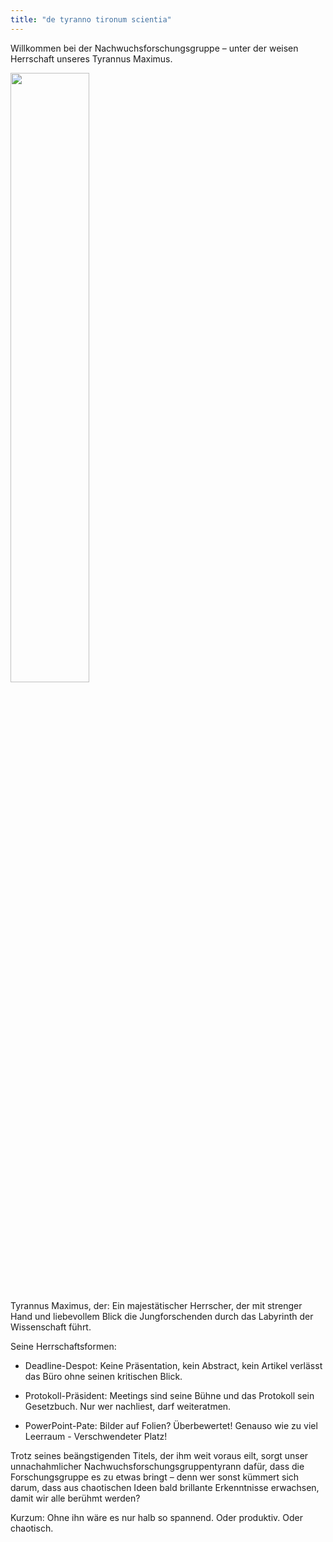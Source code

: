 ```yaml
---
title: "de tyranno tironum scientia"
---
```



Willkommen bei der Nachwuchsforschungsgruppe – unter der weisen Herrschaft unseres Tyrannus Maximus.


![](images/tyrannus-maximus.png){fig-align="center" width="50%"}


Tyrannus Maximus, der: Ein majestätischer Herrscher, der mit strenger Hand und liebevollem Blick die Jungforschenden durch das Labyrinth der Wissenschaft führt.

Seine Herrschaftsformen:

- Deadline-Despot: Keine Präsentation, kein Abstract, kein Artikel verlässt das Büro ohne seinen kritischen Blick.

- Protokoll-Präsident: Meetings sind seine Bühne und das Protokoll sein Gesetzbuch. Nur wer nachliest, darf weiteratmen.

- PowerPoint-Pate: Bilder auf Folien? Überbewertet! Genauso wie zu viel Leerraum - Verschwendeter Platz!


Trotz seines beängstigenden Titels, der ihm weit voraus eilt, sorgt unser unnachahmlicher Nachwuchsforschungsgruppentyrann dafür, dass die Forschungsgruppe es zu etwas bringt – denn wer sonst kümmert sich darum, dass aus chaotischen Ideen bald brillante Erkenntnisse erwachsen, damit wir alle berühmt werden?

Kurzum: Ohne ihn wäre es nur halb so spannend. Oder produktiv. Oder chaotisch.


